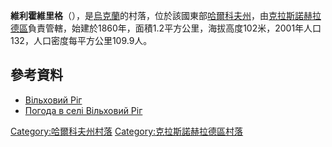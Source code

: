 {{coord|49|16|5|N|35|22|29|E|scale:100000_region:UA|display=title}}

'''維利霍維里格'''（{{lang-uk|Вільховий Ріг}}），是[[烏克蘭|烏克蘭]]的村落，位於該國東部[[哈爾科夫州|哈爾科夫州]]，由[[克拉斯諾赫拉德區|克拉斯諾赫拉德區]]負責管轄，始建於1860年，面積1.2平方公里，海拔高度102米，2001年人口132，人口密度每平方公里109.9人。

==參考資料==
* [http://w1.c1.rada.gov.ua/pls/z7502/A005?rdat1=09.01.2009&rf7571=33427 Вільховий Ріг]{{dead link|date=2018年4月|bot=InternetArchiveBot|fix-attempted=yes}}
* [http://weather.in.ua/ua/har'kovskaja/4057 Погода в селі Вільховий Ріг] {{Wayback|url=http://weather.in.ua/ua/har'kovskaja/4057|date=20160323024246}}
{{Kharkiv-geo-stub}}
{{DEFAULTSORT:Вільховий Ріг}}
[[Category:哈爾科夫州村落|Category:哈爾科夫州村落]]
[[Category:克拉斯諾赫拉德區村落|Category:克拉斯諾赫拉德區村落]]